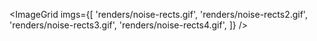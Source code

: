 
<ImageGrid
  imgs={[
    'renders/noise-rects.gif',
    'renders/noise-rects2.gif',
    'renders/noise-rects3.gif',
    'renders/noise-rects4.gif',
  ]}
/>
